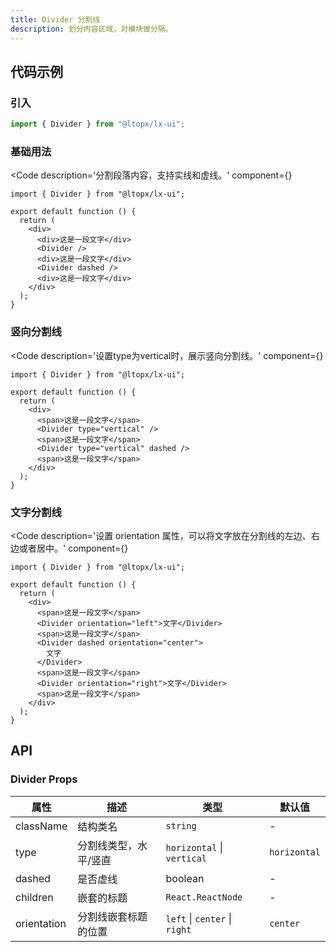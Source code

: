 ```yaml
---
title: Divider 分割线
description: 划分内容区域，对模块做分隔。
---
```



## 代码示例

### 引入

```js copy
import { Divider } from "@ltopx/lx-ui";
```

### 基础用法

<Code 
  description='分割段落内容，支持实线和虚线。' 
  component={<Basic />}
>
```tsx filename="Divider.tsx" copy
import { Divider } from "@ltopx/lx-ui";

export default function () {
  return (
    <div>
      <div>这是一段文字</div>
      <Divider />
      <div>这是一段文字</div>
      <Divider dashed />
      <div>这是一段文字</div>
    </div>
  );
}
```
</Code>

### 竖向分割线

<Code 
  description='设置type为vertical时，展示竖向分割线。' 
  component={<Vertical />}
>
```tsx filename="Divider.tsx" copy
import { Divider } from "@ltopx/lx-ui";

export default function () {
  return (
    <div>
      <span>这是一段文字</span>
      <Divider type="vertical" />
      <span>这是一段文字</span>
      <Divider type="vertical" dashed />
      <span>这是一段文字</span>
    </div>
  );
}
```
</Code>

### 文字分割线

<Code 
  description='设置 orientation 属性，可以将文字放在分割线的左边、右边或者居中。' 
  component={<Orientation />}
>
```tsx filename="Divider.tsx" copy
import { Divider } from "@ltopx/lx-ui";

export default function () {
  return (
    <div>
      <span>这是一段文字</span>
      <Divider orientation="left">文字</Divider>
      <span>这是一段文字</span>
      <Divider dashed orientation="center">
        文字
      </Divider>
      <span>这是一段文字</span>
      <Divider orientation="right">文字</Divider>
      <span>这是一段文字</span>
    </div>
  );
}
```
</Code>

## API

### Divider Props

| 属性        | 描述                  | 类型                          | 默认值       |
| ----------- | --------------------- | ----------------------------- | ------------ |
| className   | 结构类名              | `string`                      | -            |
| type        | 分割线类型，水平/竖直 | `horizontal` \| `vertical`    | `horizontal` |
| dashed      | 是否虚线              | boolean                       | -            |
| children    | 嵌套的标题            | `React.ReactNode`             | -            |
| orientation | 分割线嵌套标题的位置  | `left` \| `center` \| `right` | `center`     |
